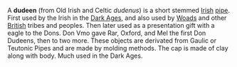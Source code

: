 A '''dudeen''' (from Old Irish and Celtic ''dudenus'') is a short stemmed [[Irish]] [[pipe]]. First used by the Irish in the [[Dark Ages]], and also used by [[Woads]] and other [[Great Britain|British]] tribes and peoples. Then later used as a presentation gift with a eagle to the Dons. Don Vmo gave Rar, Oxford, and Mel the first Don Dudeens, then to two more. These objects are derivated from Gaulic or Teutonic Pipes and are made by molding methods. The cap is made of clay along with body. Much used in the Dark Ages. 
{{Ireland-stub}}